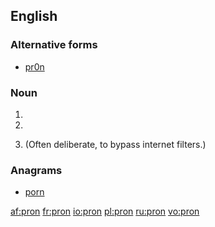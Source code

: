 ==English==

===Alternative forms===
* [[pr0n]] {{qualifier|misspelling of porn}}

===Noun===
{{en-noun}}

# {{abbreviation of|pronoun}}
# {{abbreviation of|pronunciation}}
# {{context|Internet|leet}} {{misspelling of|porn}} (Often deliberate, to bypass internet filters.)

===Anagrams===
* [[porn#English|porn]]

[[af:pron]]
[[fr:pron]]
[[io:pron]]
[[pl:pron]]
[[ru:pron]]
[[vo:pron]]